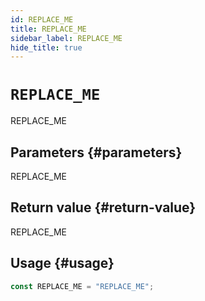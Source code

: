 ```yaml
---
id: REPLACE_ME
title: REPLACE_ME
sidebar_label: REPLACE_ME
hide_title: true
---
```


# `REPLACE_ME`

REPLACE_ME

## Parameters {#parameters}

REPLACE_ME

## Return value {#return-value}

REPLACE_ME

## Usage {#usage}

```ts
const REPLACE_ME = "REPLACE_ME";
```

<!-- References -->
